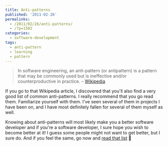 ```yaml
---
title: Anti-patterns
published: '2011-02-26'
permalinks:
  - /2011/02/26/anti-patterns/
  - /?p=1502
categories:
  - software-development
tags:
  - anti-pattern
  - learning
  - pattern
---
```


> In software engineering, an anti-pattern (or antipattern) is a pattern that may be commonly used but is ineffective and/or counterproductive in practice. – <a href="http://en.wikipedia.org/wiki/Anti-pattern">Wikipedia</a>

If you go to that Wikipedia article, I discovered that you'll also find a very good list of common anti-patterns. I really recommend that you go read them. Familiarize yourself with them. I've seen several of them in projects I have been on, and I have most definitely fallen for several of them myself as well.

Knowing about anti-patterns will most likely make you a better software developer and if you're a software developer, I sure hope you wish to become better at it! I guess some people might not want to get better, but I sure do. And if you feel the same, go now and <a href="http://en.wikipedia.org/wiki/Anti-pattern#Known_anti-patterns">read that list</a> 🙂
